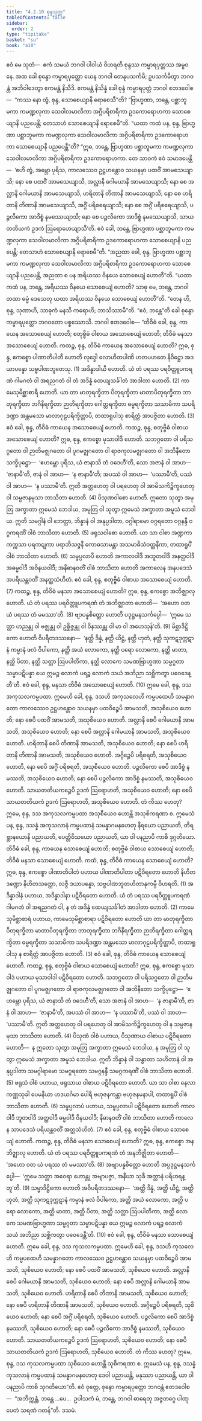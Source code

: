 ```yaml
---
title: "4.2.10 စုန္ဒသုတ္တ"
tableOfContents: false
sidebar:
  order: 2
type: "tipitaka"
basket: "su"
book: "a10"
---
```



<DynamicBreadcrumb />

<Division number="176" book="a10">

<Paragraph number="1253" book="a10">
ဧဝံ မေ သုတံ—  ဧကံ သမယံ ဘဂဝါ ပါဝါယံ ဝိဟရတိ စုန္ဒဿ ကမ္မာရပုတ္တဿ အမ္ဗဝနေ. အထ ခေါ စုန္ဒော ကမ္မာရပုတ္တော ယေန ဘဂဝါ တေနုပသင်္ကမိ; ဥပသင်္ကမိတွာ ဘဂဝန္တံ အဘိဝါဒေတွာ ဧကမန္တံ နိသီဒိ. ဧကမန္တံ နိသိန္နံ ခေါ စုန္ဒံ ကမ္မာရပုတ္တံ ဘဂဝါ ဧတဒဝေါစ—  “ကဿ နော တွံ, စုန္ဒ, သောစေယျာနိ ရောစေသီ”တိ? “ဗြာဟ္မဏာ, ဘန္တေ, ပစ္ဆာဘူမကာ ကမဏ္ဍလုကာ သေဝါလမာလိကာ အဂ္ဂိပရိစာရိကာ ဥဒကောရောဟကာ သောစေယျာနိ ပညပေန္တိ; တေသာဟံ သောစေယျာနိ ရောစေမီ”တိ.
</Paragraph>

<Paragraph number="1254" book="a10">
“ယထာ ကထံ ပန, စုန္ဒ, ဗြာဟ္မဏာ ပစ္ဆာဘူမကာ ကမဏ္ဍလုကာ သေဝါလမာလိကာ အဂ္ဂိပရိစာရိကာ ဥဒကောရောဟကာ သောစေယျာနိ ပညပေန္တီ”တိ? “ဣဓ, ဘန္တေ, ဗြာဟ္မဏာ ပစ္ဆာဘူမကာ ကမဏ္ဍလုကာ သေဝါလမာလိကာ အဂ္ဂိပရိစာရိကာ ဥဒကောရောဟကာ. တေ သာဝကံ ဧဝံ သမာဒပေန္တိ—  ‘ဧဟိ တွံ, အမ္ဘော ပုရိသ, ကာလဿေဝ ဥဋ္ဌဟန္တောဝ သယနမှာ ပထဝိံ အာမသေယျာသိ; နော စေ ပထဝိံ အာမသေယျာသိ, အလ္လာနိ ဂေါမယာနိ အာမသေယျာသိ; နော စေ အလ္လာနိ ဂေါမယာနိ အာမသေယျာသိ, ဟရိတာနိ တိဏာနိ အာမသေယျာသိ; နော စေ ဟရိတာနိ တိဏာနိ အာမသေယျာသိ, အဂ္ဂိံ ပရိစရေယျာသိ; နော စေ အဂ္ဂိံ ပရိစရေယျာသိ, ပဉ္ဇလိကော အာဒိစ္စံ နမဿေယျာသိ; နော စေ ပဉ္ဇလိကော အာဒိစ္စံ နမဿေယျာသိ, သာယတတိယကံ ဥဒကံ ဩရောဟေယျာသီ’တိ. ဧဝံ ခေါ, ဘန္တေ, ဗြာဟ္မဏာ ပစ္ဆာဘူမကာ ကမဏ္ဍလုကာ သေဝါလမာလိကာ အဂ္ဂိပရိစာရိကာ ဥဒကောရောဟကာ သောစေယျာနိ ပညပေန္တိ; တေသာဟံ သောစေယျာနိ ရောစေမီ”တိ.
</Paragraph>

<Paragraph number="1255" book="a10">
“အညထာ ခေါ, စုန္ဒ, ဗြာဟ္မဏာ ပစ္ဆာဘူမကာ ကမဏ္ဍလုကာ သေဝါလမာလိကာ အဂ္ဂိပရိစာရိကာ ဥဒကောရောဟကာ သောစေယျာနိ ပညပေန္တိ, အညထာ စ ပန အရိယဿ ဝိနယေ သောစေယျံ ဟောတီ”တိ. “ယထာ ကထံ ပန, ဘန္တေ, အရိယဿ ဝိနယေ သောစေယျံ ဟောတိ? သာဓု မေ, ဘန္တေ, ဘဂဝါ တထာ ဓမ္မံ ဒေသေတု ယထာ အရိယဿ ဝိနယေ သောစေယျံ ဟောတီ”တိ.
</Paragraph>

<Paragraph number="1256" book="a10">
“တေန ဟိ, စုန္ဒ, သုဏာဟိ, သာဓုကံ မနသိ ကရောဟိ; ဘာသိဿာမီ”တိ. “ဧဝံ, ဘန္တေ”တိ ခေါ စုန္ဒော ကမ္မာရပုတ္တော ဘဂဝတော ပစ္စဿောသိ. ဘဂဝါ ဧတဒဝေါစ—
</Paragraph>

<Paragraph number="1257" book="a10">
“တိဝိဓံ ခေါ, စုန္ဒ, ကာယေန အသောစေယျံ ဟောတိ; စတုဗ္ဗိဓံ ဝါစာယ အသောစေယျံ ဟောတိ; တိဝိဓံ မနသာ အသောစေယျံ ဟောတိ.
</Paragraph>

<Paragraph number="1258" book="a10">
ကထဉ္စ, စုန္ဒ, တိဝိဓံ ကာယေန အသောစေယျံ ဟောတိ? ဣဓ, စုန္ဒ, ဧကစ္စော ပါဏာတိပါတီ ဟောတိ လုဒ္ဒေါ လောဟိတပါဏိ ဟတပဟတေ နိဝိဋ္ဌော အဒယာပန္နော သဗ္ဗပါဏဘူတေသု. (1)
</Paragraph>

<Paragraph number="1259" book="a10">
အဒိန္နာဒါယီ ဟောတိ. ယံ တံ ပရဿ ပရဝိတ္တူပကရဏံ ဂါမဂတံ ဝါ အရညဂတံ ဝါ တံ အဒိန္နံ ထေယျသင်္ခါတံ အာဒါတာ ဟောတိ. (2)
</Paragraph>

<Paragraph number="1260" book="a10">
ကာမေသုမိစ္ဆာစာရီ ဟောတိ. ယာ တာ မာတုရက္ခိတာ ပိတုရက္ခိတာ မာတာပိတုရက္ခိတာ ဘာတုရက္ခိတာ ဘဂိနိရက္ခိတာ ဉာတိရက္ခိတာ ဂေါတ္တရက္ခိတာ ဓမ္မရက္ခိတာ သသာမိကာ သပရိဒဏ္ဍာ အန္တမသော မာလာဂုဠပရိက္ခိတ္တာပိ, တထာရူပါသု စာရိတ္တံ အာပဇ္ဇိတာ ဟောတိ. (3)
</Paragraph>

<Paragraph number="1261" book="a10">
ဧဝံ ခေါ, စုန္ဒ, တိဝိဓံ ကာယေန အသောစေယျံ ဟောတိ.
</Paragraph>

<Paragraph number="1262" book="a10">
ကထဉ္စ, စုန္ဒ, စတုဗ္ဗိဓံ ဝါစာယ အသောစေယျံ ဟောတိ? ဣဓ, စုန္ဒ, ဧကစ္စော မုသာဝါဒီ ဟောတိ. သဘဂ္ဂတော ဝါ ပရိသဂ္ဂတော ဝါ ဉာတိမဇ္ဈဂတော ဝါ ပူဂမဇ္ဈဂတော ဝါ ရာဇကုလမဇ္ဈဂတော ဝါ အဘိနီတော သက္ခိပုဋ္ဌော—  ‘ဧဟမ္ဘော ပုရိသ, ယံ ဇာနာသိ တံ ဝဒေဟီ’တိ, သော အဇာနံ ဝါ အာဟ—  ‘ဇာနာမီ’တိ, ဇာနံ ဝါ အာဟ—  ‘န ဇာနာမီ’တိ; အပဿံ ဝါ အာဟ—  ‘ပဿာမီ’တိ, ပဿံ ဝါ အာဟ—  ‘န ပဿာမီ’တိ. ဣတိ အတ္တဟေတု ဝါ ပရဟေတု ဝါ အာမိသကိဉ္စိက္ခဟေတု ဝါ သမ္ပဇာနမုသာ ဘာသိတာ ဟောတိ. (4)
</Paragraph>

<Paragraph number="1263" book="a10">
ပိသုဏဝါစော ဟောတိ. ဣတော သုတွာ အမုတြ အက္ခာတာ ဣမေသံ ဘေဒါယ, အမုတြ ဝါ သုတွာ ဣမေသံ အက္ခာတာ အမူသံ ဘေဒါယ. ဣတိ သမဂ္ဂါနံ ဝါ ဘေတ္တာ, ဘိန္နာနံ ဝါ အနုပ္ပဒါတာ, ဝဂ္ဂါရာမော ဝဂ္ဂရတော ဝဂ္ဂနန္ဒီ ဝဂ္ဂကရဏိံ ဝါစံ ဘာသိတာ ဟောတိ. (5)
</Paragraph>

<Paragraph number="1264" book="a10">
ဖရုသဝါစော ဟောတိ. ယာ သာ ဝါစာ အဏ္ဍကာ ကက္ကသာ ပရကဋုကာ ပရာဘိသဇ္ဇနီ ကောဓသာမန္တာ အသမာဓိသံဝတ္တနိကာ, တထာရူပိံ ဝါစံ ဘာသိတာ ဟောတိ. (6)
</Paragraph>

<Paragraph number="1265" book="a10">
သမ္ဖပ္ပလာပီ ဟောတိ အကာလဝါဒီ အဘူတဝါဒီ အနတ္ထဝါဒီ အဓမ္မဝါဒီ အဝိနယဝါဒီ; အနိဓာနဝတိံ ဝါစံ ဘာသိတာ ဟောတိ အကာလေန အနပဒေသံ အပရိယန္တဝတိံ အနတ္ထသံဟိတံ. ဧဝံ ခေါ, စုန္ဒ, စတုဗ္ဗိဓံ ဝါစာယ အသောစေယျံ ဟောတိ. (7)
</Paragraph>

<Paragraph number="1266" book="a10">
ကထဉ္စ, စုန္ဒ, တိဝိဓံ မနသာ အသောစေယျံ ဟောတိ? ဣဓ, စုန္ဒ, ဧကစ္စော အဘိဇ္ဈာလု ဟောတိ. ယံ တံ ပရဿ ပရဝိတ္တူပကရဏံ တံ အဘိဇ္ဈာတာ ဟောတိ—  ‘အဟော ဝတ ယံ ပရဿ တံ မမဿာ’တိ. (8)
</Paragraph>

<Paragraph number="1267" book="a10">
ဗျာပန္နစိတ္တော ဟောတိ ပဒုဋ္ဌမနသင်္ကပ္ပေါ—  ‘ဣမေ သတ္တာ ဟညန္တု ဝါ ဗဇ္ဈန္တု ဝါ ဥစ္ဆိဇ္ဇန္တု ဝါ ဝိနဿန္တု ဝါ မာ ဝါ အဟေသုန်’တိ. (9)
</Paragraph>

<Paragraph number="1268" book="a10">
မိစ္ဆာဒိဋ္ဌိကော ဟောတိ ဝိပရီတဒဿနော—  ‘နတ္ထိ ဒိန္နံ, နတ္ထိ ယိဋ္ဌံ, နတ္ထိ ဟုတံ, နတ္ထိ သုကဋဒုက္ကဋာနံ ကမ္မာနံ ဖလံ ဝိပါကော, နတ္ထိ အယံ လောကော, နတ္ထိ ပရော လောကော, နတ္ထိ မာတာ, နတ္ထိ ပိတာ, နတ္ထိ သတ္တာ ဩပပါတိကာ, နတ္ထိ လောကေ သမဏဗြာဟ္မဏာ သမ္မဂ္ဂတာ သမ္မာပဋိပန္နာ ယေ ဣမဉ္စ လောကံ ပရဉ္စ လောကံ သယံ အဘိညာ သစ္ဆိကတွာ ပဝေဒေန္တီ’တိ. ဧဝံ ခေါ, စုန္ဒ, မနသာ တိဝိဓံ အသောစေယျံ ဟောတိ. (10)
</Paragraph>

<Paragraph number="1269" book="a10">
ဣမေ ခေါ, စုန္ဒ, ဒသ အကုသလကမ္မပထာ. ဣမေဟိ ခေါ, စုန္ဒ, ဒသဟိ အကုသလေဟိ ကမ္မပထေဟိ သမန္နာဂတော ကာလဿေဝ ဥဋ္ဌဟန္တောဝ သယနမှာ ပထဝိဉ္စေပိ အာမသတိ, အသုစိယေဝ ဟောတိ; နော စေပိ ပထဝိံ အာမသတိ, အသုစိယေဝ ဟောတိ.
</Paragraph>

<Paragraph number="1270" book="a10">
အလ္လာနိ စေပိ ဂေါမယာနိ အာမသတိ, အသုစိယေဝ ဟောတိ; နော စေပိ အလ္လာနိ ဂေါမယာနိ အာမသတိ, အသုစိယေဝ ဟောတိ.
</Paragraph>

<Paragraph number="1271" book="a10">
ဟရိတာနိ စေပိ တိဏာနိ အာမသတိ, အသုစိယေဝ ဟောတိ; နော စေပိ ဟရိတာနိ တိဏာနိ အာမသတိ, အသုစိယေဝ ဟောတိ.
</Paragraph>

<Paragraph number="1272" book="a10">
အဂ္ဂိဉ္စေပိ ပရိစရတိ, အသုစိယေဝ ဟောတိ, နော စေပိ အဂ္ဂိံ ပရိစရတိ, အသုစိယေဝ ဟောတိ.
</Paragraph>

<Paragraph number="1273" book="a10">
ပဉ္ဇလိကော စေပိ အာဒိစ္စံ နမဿတိ, အသုစိယေဝ ဟောတိ; နော စေပိ ပဉ္ဇလိကော အာဒိစ္စံ နမဿတိ, အသုစိယေဝ ဟောတိ.
</Paragraph>

<Paragraph number="1274" book="a10">
သာယတတိယကဉ္စေပိ ဥဒကံ ဩရောဟတိ, အသုစိယေဝ ဟောတိ; နော စေပိ သာယတတိယကံ ဥဒကံ ဩရောဟတိ, အသုစိယေဝ ဟောတိ. တံ ကိဿ ဟေတု? ဣမေ, စုန္ဒ, ဒသ အကုသလကမ္မပထာ အသုစီယေဝ ဟောန္တိ အသုစိကရဏာ စ.
</Paragraph>

<Paragraph number="1275" book="a10">
ဣမေသံ ပန, စုန္ဒ, ဒသန္နံ အကုသလာနံ ကမ္မပထာနံ သမန္နာဂမနဟေတု နိရယော ပညာယတိ, တိရစ္ဆာနယောနိ ပညာယတိ, ပေတ္တိဝိသယော ပညာယတိ, ယာ ဝါ ပနညာပိ ကာစိ ဒုဂ္ဂတိယော.
</Paragraph>

<Paragraph number="1276" book="a10">
တိဝိဓံ ခေါ, စုန္ဒ, ကာယေန သောစေယျံ ဟောတိ; စတုဗ္ဗိဓံ ဝါစာယ သောစေယျံ ဟောတိ; တိဝိဓံ မနသာ သောစေယျံ ဟောတိ.
</Paragraph>

<Paragraph number="1277" book="a10">
ကထံ, စုန္ဒ, တိဝိဓံ ကာယေန သောစေယျံ ဟောတိ? ဣဓ, စုန္ဒ, ဧကစ္စော ပါဏာတိပါတံ ပဟာယ ပါဏာတိပါတာ ပဋိဝိရတော ဟောတိ နိဟိတဒဏ္ဍော နိဟိတသတ္ထော, လဇ္ဇီ ဒယာပန္နော, သဗ္ဗပါဏဘူတဟိတာနုကမ္ပီ ဝိဟရတိ. (1)
</Paragraph>

<Paragraph number="1278" book="a10">
အဒိန္နာဒါနံ ပဟာယ, အဒိန္နာဒါနာ ပဋိဝိရတော ဟောတိ. ယံ တံ ပရဿ ပရဝိတ္တူပကရဏံ ဂါမဂတံ ဝါ အရညဂတံ ဝါ, န တံ အဒိန္နံ ထေယျသင်္ခါတံ အာဒါတာ ဟောတိ. (2)
</Paragraph>

<Paragraph number="1279" book="a10">
ကာမေသုမိစ္ဆာစာရံ ပဟာယ, ကာမေသုမိစ္ဆာစာရာ ပဋိဝိရတော ဟောတိ ယာ တာ မာတုရက္ခိတာ ပိတုရက္ခိတာ မာတာပိတုရက္ခိတာ ဘာတုရက္ခိတာ ဘဂိနိရက္ခိတာ ဉာတိရက္ခိတာ ဂေါတ္တရက္ခိတာ ဓမ္မရက္ခိတာ သသာမိကာ သပရိဒဏ္ဍာ အန္တမသော မာလာဂုဠပရိက္ခိတ္တာပိ, တထာရူပါသု န စာရိတ္တံ အာပဇ္ဇိတာ ဟောတိ. (3)
</Paragraph>

<Paragraph number="1280" book="a10">
ဧဝံ ခေါ, စုန္ဒ, တိဝိဓံ ကာယေန သောစေယျံ ဟောတိ.
</Paragraph>

<Paragraph number="1281" book="a10">
ကထဉ္စ, စုန္ဒ, စတုဗ္ဗိဓံ ဝါစာယ သောစေယျံ ဟောတိ? ဣဓ, စုန္ဒ, ဧကစ္စော မုသာဝါဒံ ပဟာယ မုသာဝါဒါ ပဋိဝိရတော ဟောတိ. သဘဂ္ဂတော ဝါ ပရိသဂ္ဂတော ဝါ ဉာတိမဇ္ဈဂတော ဝါ ပူဂမဇ္ဈဂတော ဝါ ရာဇကုလမဇ္ဈဂတော ဝါ အဘိနီတော သက္ခိပုဋ္ဌော—  ‘ဧဟမ္ဘော ပုရိသ, ယံ ဇာနာသိ တံ ဝဒေဟီ’တိ, သော အဇာနံ ဝါ အာဟ—  ‘န ဇာနာမီ’တိ, ဇာနံ ဝါ အာဟ—  ‘ဇာနာမီ’တိ, အပဿံ ဝါ အာဟ—  ‘န ပဿာမီ’တိ, ပဿံ ဝါ အာဟ—  ‘ပဿာမီ’တိ. ဣတိ အတ္တဟေတု ဝါ ပရဟေတု ဝါ အာမိသကိဉ္စိက္ခဟေတု ဝါ န သမ္ပဇာနမုသာ ဘာသိတာ ဟောတိ. (4)
</Paragraph>

<Paragraph number="1282" book="a10">
ပိသုဏံ ဝါစံ ပဟာယ, ပိသုဏာယ ဝါစာယ ပဋိဝိရတော ဟောတိ—  န ဣတော သုတွာ အမုတြ အက္ခာတာ ဣမေသံ ဘေဒါယ, န အမုတြ ဝါ သုတွာ ဣမေသံ အက္ခာတာ အမူသံ ဘေဒါယ. ဣတိ ဘိန္နာနံ ဝါ သန္ဓာတာ သဟိတာနံ ဝါ အနုပ္ပဒါတာ သမဂ္ဂါရာမော သမဂ္ဂရတော သမဂ္ဂနန္ဒီ သမဂ္ဂကရဏိံ ဝါစံ ဘာသိတာ ဟောတိ. (5)
</Paragraph>

<Paragraph number="1283" book="a10">
ဖရုသံ ဝါစံ ပဟာယ, ဖရုသာယ ဝါစာယ ပဋိဝိရတော ဟောတိ. ယာ သာ ဝါစာ နေလာ ကဏ္ဏသုခါ ပေမနီယာ ဟဒယင်္ဂမာ ပေါရီ ဗဟုဇနကန္တာ ဗဟုဇနမနာပါ, တထာရူပိံ ဝါစံ ဘာသိတာ ဟောတိ. (6)
</Paragraph>

<Paragraph number="1284" book="a10">
သမ္ဖပ္ပလာပံ ပဟာယ, သမ္ဖပ္ပလာပါ ပဋိဝိရတော ဟောတိ ကာလဝါဒီ ဘူတဝါဒီ အတ္ထဝါဒီ ဓမ္မဝါဒီ ဝိနယဝါဒီ; နိဓာနဝတိံ ဝါစံ ဘာသိတာ ဟောတိ ကာလေန သာပဒေသံ ပရိယန္တဝတိံ အတ္ထသံဟိတံ. (7)
</Paragraph>

<Paragraph number="1285" book="a10">
ဧဝံ ခေါ, စုန္ဒ, စတုဗ္ဗိဓံ ဝါစာယ သောစေယျံ ဟောတိ.
</Paragraph>

<Paragraph number="1286" book="a10">
ကထဉ္စ, စုန္ဒ, တိဝိဓံ မနသာ သောစေယျံ ဟောတိ? ဣဓ, စုန္ဒ, ဧကစ္စော အနဘိဇ္ဈာလု ဟောတိ. ယံ တံ ပရဿ ပရဝိတ္တူပကရဏံ တံ အနဘိဇ္ဈိတာ ဟောတိ—  ‘အဟော ဝတ ယံ ပရဿ တံ မမဿာ’တိ. (8)
</Paragraph>

<Paragraph number="1287" book="a10">
အဗျာပန္နစိတ္တော ဟောတိ အပ္ပဒုဋ္ဌမနသင်္ကပ္ပေါ—  ‘ဣမေ သတ္တာ အဝေရာ ဟောန္တု အဗျာပဇ္ဇာ, အနီဃာ သုခီ အတ္တာနံ ပရိဟရန္တူ’တိ. (9)
</Paragraph>

<Paragraph number="1288" book="a10">
သမ္မာဒိဋ္ဌိကော ဟောတိ အဝိပရီတဒဿနော—  ‘အတ္ထိ ဒိန္နံ, အတ္ထိ ယိဋ္ဌံ, အတ္ထိ ဟုတံ, အတ္ထိ သုကဋဒုက္ကဋာနံ ကမ္မာနံ ဖလံ ဝိပါကော, အတ္ထိ အယံ လောကော, အတ္ထိ ပရော လောကော, အတ္ထိ မာတာ, အတ္ထိ ပိတာ, အတ္ထိ သတ္တာ ဩပပါတိကာ, အတ္ထိ လောကေ သမဏဗြာဟ္မဏာ သမ္မဂ္ဂတာ သမ္မာပဋိပန္နာ ယေ ဣမဉ္စ လောကံ ပရဉ္စ လောကံ သယံ အဘိညာ သစ္ဆိကတွာ ပဝေဒေန္တီ’တိ. (10)
</Paragraph>

<Paragraph number="1289" book="a10">
ဧဝံ ခေါ, စုန္ဒ, တိဝိဓံ မနသာ သောစေယျံ ဟောတိ.
</Paragraph>

<Paragraph number="1290" book="a10">
ဣမေ ခေါ, စုန္ဒ, ဒသ ကုသလကမ္မပထာ. ဣမေဟိ ခေါ, စုန္ဒ, ဒသဟိ ကုသလေဟိ ကမ္မပထေဟိ သမန္နာဂတော ကာလဿေဝ ဥဋ္ဌဟန္တောဝ သယနမှာ ပထဝိဉ္စေပိ အာမသတိ, သုစိယေဝ ဟောတိ; နော စေပိ ပထဝိံ အာမသတိ, သုစိယေဝ ဟောတိ.
</Paragraph>

<Paragraph number="1291" book="a10">
အလ္လာနိ စေပိ ဂေါမယာနိ အာမသတိ, သုစိယေဝ ဟောတိ; နော စေပိ အလ္လာနိ ဂေါမယာနိ အာမသတိ, သုစိယေဝ ဟောတိ.
</Paragraph>

<Paragraph number="1292" book="a10">
ဟရိတာနိ စေပိ တိဏာနိ အာမသတိ, သုစိယေဝ ဟောတိ; နော စေပိ ဟရိတာနိ တိဏာနိ အာမသတိ, သုစိယေဝ ဟောတိ.
</Paragraph>

<Paragraph number="1293" book="a10">
အဂ္ဂိဉ္စေပိ ပရိစရတိ, သုစိယေဝ ဟောတိ; နော စေပိ အဂ္ဂိံ ပရိစရတိ, သုစိယေဝ ဟောတိ.
</Paragraph>

<Paragraph number="1294" book="a10">
ပဉ္ဇလိကော စေပိ အာဒိစ္စံ နမဿတိ, သုစိယေဝ ဟောတိ; နော စေပိ ပဉ္ဇလိကော အာဒိစ္စံ နမဿတိ, သုစိယေဝ ဟောတိ.
</Paragraph>

<Paragraph number="1295" book="a10">
သာယတတိယကဉ္စေပိ ဥဒကံ ဩရောဟတိ, သုစိယေဝ ဟောတိ; နော စေပိ သာယတတိယကံ ဥဒကံ ဩရောဟတိ, သုစိယေဝ ဟောတိ. တံ ကိဿ ဟေတု? ဣမေ, စုန္ဒ, ဒသ ကုသလကမ္မပထာ သုစီယေဝ ဟောန္တိ သုစိကရဏာ စ.
</Paragraph>

<Paragraph number="1296" book="a10">
ဣမေသံ ပန, စုန္ဒ, ဒသန္နံ ကုသလာနံ ကမ္မပထာနံ သမန္နာဂမနဟေတု ဒေဝါ ပညာယန္တိ, မနုဿာ ပညာယန္တိ, ယာ ဝါ ပနညာပိ ကာစိ သုဂတိယော”တိ.
</Paragraph>

<Paragraph number="1297" book="a10">
ဧဝံ ဝုတ္တေ, စုန္ဒော ကမ္မာရပုတ္တော ဘဂဝန္တံ ဧတဒဝေါစ—  “အဘိက္ကန္တံ, ဘန္တေ …ပေ…  ဥပါသကံ မံ, ဘန္တေ, ဘဂဝါ ဓာရေတု အဇ္ဇတဂ္ဂေ ပါဏုပေတံ သရဏံ ဂတန်”တိ.

</Paragraph>
</Division>

<Paragraph number="1298" type="center" book="a10">
ဒသမံ.
</Paragraph>